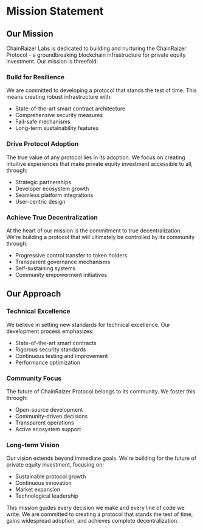 
# Mission Statement

## Our Mission

ChainRaizer Labs is dedicated to building and nurturing the ChainRaizer Protocol - a groundbreaking blockchain infrastructure for private equity investment. Our mission is threefold:

### Build for Resilience

We are committed to developing a protocol that stands the test of time. This means creating robust infrastructure with:
- State-of-the-art smart contract architecture
- Comprehensive security measures
- Fail-safe mechanisms
- Long-term sustainability features

### Drive Protocol Adoption

The true value of any protocol lies in its adoption. We focus on creating intuitive experiences that make private equity investment accessible to all, through:
- Strategic partnerships
- Developer ecosystem growth
- Seamless platform integrations
- User-centric design

### Achieve True Decentralization

At the heart of our mission is the commitment to true decentralization. We're building a protocol that will ultimately be controlled by its community through:
- Progressive control transfer to token holders
- Transparent governance mechanisms
- Self-sustaining systems
- Community empowerment initiatives

<Highlight 
  type="feature"
  title="Protocol First"
  description="Everything we do at ChainRaizer Labs serves one purpose: to create the most resilient, widely adopted, and truly decentralized protocol for private equity investment."
/>

## Our Approach

### Technical Excellence

We believe in setting new standards for technical excellence. Our development process emphasizes:
- State-of-the-art smart contracts
- Rigorous security standards
- Continuous testing and improvement
- Performance optimization

### Community Focus

The future of ChainRaizer Protocol belongs to its community. We foster this through:
- Open-source development
- Community-driven decisions
- Transparent operations
- Active ecosystem support

### Long-term Vision

Our vision extends beyond immediate goals. We're building for the future of private equity investment, focusing on:
- Sustainable protocol growth
- Continuous innovation
- Market expansion
- Technological leadership

<Highlight 
  type="attention"
  title="Building the Future"
  description="We're not just building another protocol - we're creating the foundation for the future of private equity investment."
/>

This mission guides every decision we make and every line of code we write. We are committed to creating a protocol that stands the test of time, gains widespread adoption, and achieves complete decentralization. 